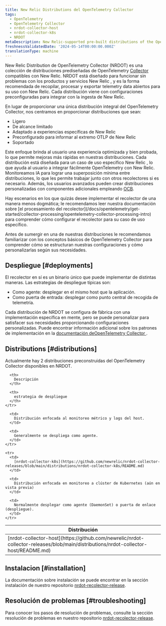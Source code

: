 ```yaml
---
title: New Relic Distributions del OpenTelemetry Collector
tags:
  - OpenTelemetry
  - OpenTelemetry Collector
  - nrdot-collector-host
  - nrdot-collector-k8s
  - NRDOT
metaDescription: New Relic-supported pre-built distributions of the OpenTelemetry Collector
freshnessValidatedDate: '2024-05-14T00:00:00.000Z'
translationType: machine
---
```


New Relic Distribution de OpenTelemetry Collector (NRDOT) es una colección de distribuciones prediseñadas de OpenTelemetry [Collector](https://opentelemetry.io/docs/collector/) compatibles con New Relic. NRDOT está diseñado para funcionar sin problemas con los productos y servicios New Relic , y es la forma recomendada de recopilar, procesar y exportar telemetry data abiertos para su uso con New Relic. Cada distribución viene con configuraciones preconfiguradas para integrar con la ingesta de New Relic.

En lugar de proporcionar una única distribución integral del OpenTelemetry Collector, nos centramos en proporcionar distribuciones que sean:

* Ligero
* De alcance limitado
* Adaptado a experiencias específicas de New Relic
* Preconfigurado para informar al extremo OTLP de New Relic
* Soportado

Este enfoque brinda al usuario una experiencia optimizada y bien probada, lo que permite mejoras más rápidas en nuestras distribuciones. Cada distribución está diseñada para un caso de uso específico New Relic , lo que ayuda al usuario a integrar fácilmente OpenTelemetry con New Relic. Monitoreamos IA para lograr una superposición mínima entre distribuciones, lo que les permite trabajar junto con otros recolectores si es necesario. Además, los usuarios avanzados pueden crear distribuciones personalizadas con componentes adicionales empleando [OCB](https://opentelemetry.io/docs/collector/custom-collector/).

<Callout variant="tip">
  Hay escenarios en los que quizás desee implementar el recolector de una manera menos dogmática; le recomendamos leer nuestra documentación sobre [el procesamiento del recolector](/docs/opentelemetry/get-started/collector-processing/opentelemetry-collector-processing-intro) para comprender cómo configurar el recolector para su caso de uso específico.
</Callout>

Antes de sumergir en una de nuestras distribuciones le recomendamos familiarizar con los conceptos básicos de OpenTelemetry Collector para comprender cómo se estructuran nuestras configuraciones y cómo personalizarlas según sus necesidades.

## Despliegue [#deployments]

El recolector en sí es un binario único que puede implementar de distintas maneras. Las estrategias de despliegue típicas son:

* Como agente: desplegar en el mismo host que la aplicación.
* Como puerta de entrada: desplegar como punto central de recogida de telemetría.

Cada distribución de NRDOT se configura de fábrica con una implementación específica en mente, pero se puede personalizar para satisfacer sus necesidades proporcionando configuraciones personalizadas. Puede encontrar información adicional sobre los patrones de implementación en la [documentación deOpenTelemetry Collector ](https://opentelemetry.io/docs/collector/deployment/).

## Distributions [#distributions]

Actualmente hay 2 distribuciones preconstruidas del OpenTelemetry Collector disponibles en NRDOT.

<table>
  <thead>
    <tr>
      <th style={{ width: "250px" }}>
        Distribución
      </th>

      <th>
        Descripción
      </th>

      <th>
        estrategia de despliegue
      </th>
    </tr>
  </thead>

  <tbody>
    <tr>
      <td>
        [nrdot-collector-host](https://github.com/newrelic/nrdot-collector-releases/blob/main/distributions/nrdot-collector-host/README.md)
      </td>

      <td>
        Distribución enfocada al monitoreo métrico y logs del host.
      </td>

      <td>
        Generalmente se despliega como agente.
      </td>
    </tr>

    <tr>
      <td>
        [nrdot-collector-k8s](https://github.com/newrelic/nrdot-collector-releases/blob/main/distributions/nrdot-collector-k8s/README.md)
      </td>

      <td>
        Distribución enfocada en monitoreo a clúster de Kubernetes (aún en vista previa)
      </td>

      <td>
        Normalmente desplegar como agente (DaemonSet) o puerta de enlace (despliegue).
      </td>
    </tr>
  </tbody>
</table>

## Instalacion [#installation]

La documentación sobre instalación se puede encontrar en la sección instalación de nuestro repositorio [nrdot-recolector-release](https://github.com/newrelic/nrdot-collector-releases/blob/main/distributions/README.md#installation).

## Resolución de problemas [#troubleshooting]

Para conocer los pasos de resolución de problemas, consulte la sección resolución de problemas en nuestro repositorio [nrdot-recolector-release](https://github.com/newrelic/nrdot-collector-releases/blob/main/distributions/TROUBLESHOOTING.md).